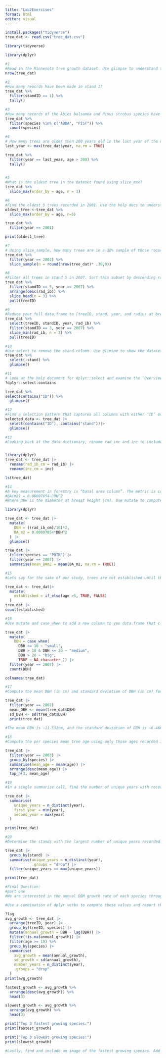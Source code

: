 ```yaml
---
title: "Lab2Exercises"
format: html
editor: visual
---
```


```r
install.packages("tidyverse")
tree_dat <- read.csv("tree_dat.csv")
```
```r
library(tidyverse)
```


```r
library(dplyr)
```

```r
#1
#Read in the Minnesota tree growth dataset. Use glimpse to understand the structure and names of the dataset. Decribe the structure and what you see in the dataset?
nrow(tree_dat)
```

```r
#2
#How many reocrds have been made in stand 1?
tree_dat %>%
  filter(standID == 1) %>%
  tally()
```

```r
#3
#How many records of the Abies balsamea and Pinus strobus species have been made?
tree_dat %>% 
  filter(species %in% c("ABBA", "PIST")) %>%
  count(species)

```

```r
#4
# How many trees are older then 200 years old in the last year of the dataset?
last_year <- max(tree_dat$year, na.rm = TRUE)

tree_dat %>% 
  filter(year == last_year, age > 200) %>%
  tally()
  
```

```r
#5
#What is the oldest tree in the dataset found using slice_max?
tree_dat %>%
  slice_max(order_by = age, n = 1)
```

```r
#6
#Find the oldest 5 trees recorded in 2001. Use the help docs to understand optional parameters
oldest_tree <-tree_dat %>%
  slice_max(order_by = age, n=5)

tree_dat %>%
  filter(year == 2001)

print(oldest_tree)
```

```r
#7
# Using slice_sample, how many trees are in a 30% sample of those recorded in 2002?
tree_dat %>%
  filter(year == 2002) %>%
  slice_sample(n = round(nrow(tree_dat)* .30,0))
```

```r
#8
#Filter all trees in stand 5 in 2007. Sort this subset by descending radius at breast height (rad_ib) and use slice_head() to get the top three trees. Report the tree IDs
tree_dat %>%
  filter(standID == 5, year == 2007) %>%
  arrange(desc(rad_ib)) %>%
  slice_head(n = 3) %>%
  pull(treeID)
```

```r
#9
#Reduce your full data.frame to [treeID, stand, year, and radius at breast height]. Filter to only those in stand 3 with records from 2007, and use slice_min to pull the smallest three trees meaured that year.
tree_dat %>%
  select(treeID, standID, year, rad_ib) %>%
  filter(standID == 3, year == 2007) %>%
  slice_min(rad_ib, n = 3) %>%
  pull(treeID)
```

```r
#10
#Use select to remove the stand column. Use glimspe to show the dataset.
tree_dat %>%
  select(-stand) %>%
  glimpse()
```

```r
#11
# Look at the help document for dplyr::select and examine the “Overview of selection features”. Identify an option (there are multiple) that would help select all columns with the string “ID” in the name. Using glimpse to view the remaining dataset
?dplyr::select:contains

tree_dat %>%
select(contains("ID")) %>%
  glimpse()
```

```r
#12
#Find a selection pattern that captures all columns with either ‘ID’ or ‘stand’ in the name. Use glimpse to verify the selection.
selected_data <- tree_dat |>
  select(contains("ID"), contains("stand"))|>
  glimpse()
```
```r
#13
#Looking back at the data dictionary, rename rad_inc and inc to include _[unit] in the name. Unlike earlier options, be sure that this renaming is permanent, and stays with your data.frame (e.g. <-). Use glimpse to view your new data.frame.


library(dplyr)
tree_dat <- tree_dat |>
  rename(rad_ib_cm = rad_ib) |>
  rename(inc_cm = inc)

ls(tree_dat)

```
```r
#14
#A key measurement in forestry is “basal area column”. The metric is computed with the formula:
#BA(m2) = 0.00007854⋅DBH^2
#Where DBH is the diameter at breast height (cm). Use mutate to compute DBH in centimeters, and BA in m2 (HINT: Make sure rad_ib is in cm prior to computing the diameter!). What is the mean BA_m2 of the the species POTR in 2007?

library(dplyr)

tree_dat <- tree_dat |>
  mutate(
    DBH = ((rad_ib_cm)/10)*2,
    BA_m2 = 0.00007854*DBH^2
  ) |>
  glimpse()

tree_dat |>
  filter(species == "POTR") |>
  filter(year == 2007) |>
  summarise(mean_BAm2 = mean(BA_m2, na.rm = TRUE))

```

```r
#15
#Lets say for the sake of our study, trees are not established until they are 5 years of age. Use if_else to add a boolean column to our dataset called established that is TRUE if the age is greater then 5 and FALSE if less then or equal to five. Once added, use count (see ?count) to determine how many records are from estabilshed trees?

tree_dat <- tree_dat|>
  mutate(
    established = if_else(age >5, TRUE, FALSE)
  )
tree_dat |>
count(established)
```
```r
#16
#Use mutate and case_when to add a new column to you data.frame that classifies each tree into the proper DBH_class. Once done, limit your dataset to the year 2007 and report the number of each class with count.

tree_dat |> 
  mutate(
    DBH = case_when(
      DBH <= 10 ~ "small",
      DBH > 10 & DBH <= 20 ~ "medium",
      DBH > 20 ~ "big",
      TRUE ~ NA_character_)) |>
  filter(year == 2007) |>
  count(DBH) 

colnames(tree_dat)

```
```r
#17
#Compute the mean DBH (in cm) and standard deviation of DBH (in cm) for all trees in 2007. Explain the values you found and their statistical meaning.

tree_dat |>
  filter(year == 2007) 
  mean_DBH <- mean(tree_dat$DBH) 
  sd_DBH <- sd(tree_dat$DBH) 
  print(tree_dat)
  
#The mean DBH is ~11.532cm, and the standard deviation of DBH is ~6.468. This means that the mean diameter breast height of all trees in 2007 is roughly 11.532cm, and the standard deviation of this statistic is roughly 6.468. This means that there the actual mean could fall anywhere 6.468 below or above the calculated mean.
```

```r
#18
#Compute the per species mean tree age using only those ages recorded in 2003. Identify the three species with the oldest mean age.

tree_dat |>
  filter(year == 2003) |>
  group_by(species) |>
  summarise(mean_age = mean(age)) |>
  arrange(desc(mean_age)) |>
  top_n(3, mean_age)
```

```r
#19
#In a single summarize call, find the number of unique years with records in the data set along with the first and last year recorded?

tree_dat |>
  summarise(
    unique_years = n_distinct(year),
    first_year = min(year),
    second_year = max(year)
  )

print(tree_dat)
```


```r
#20
#Determine the stands with the largest number of unique years recorded. Report all stands with largest (or tied with the largest) temporal record.

tree_dat |>
  group_by(stand) |>
  summarise(unique_years = n_distinct(year),
            .groups = "drop") |>
  filter(unique_years == max(unique_years))

print(tree_dat)

```

```r
#Final Question:
#part one
#We are interested in the annual DBH growth rate of each species through time, but we only want to include trees with at least a 10 year growth record. To identify this, we need to idnetify the per year growth made by each tree, there total growth record, and then average that, and compute the standard deviation, across the species.

#Use a combination of dplyr verbs to compute these values and report the 3 species with the fastest growth, and the 3 species with the slowest growth. (** You will need to use either lag() or diff() in your compuation. You can learn more about each in the Help pages)

?lag
avg_growth <- tree_dat |>
  arrange(treeID, year) |> 
  group_by(treeID, species) |>
  mutate(annual_growth = DBH - lag(DBH)) |>
  filter(!is.na(annual_growth)) |>
  filter(age >= 10) %>%
  group_by(species) |>
  summarise(
    avg_growth = mean(annual_growth),
    sd_growth = sd(annual_growth),
    number_years = n_distinct(year),
    .groups = "drop"
  ) 
print(avg_growth)

fastest_growth <- avg_growth %>%
  arrange(desc(avg_growth)) %>%
  head(3)

slowest_growth <- avg_growth %>%
  arrange(avg_growth) %>%
  head(3)

print("Top 3 fastest growing species:")
print(fastest_growth)

print("Top 3 slowest growing species:")
print(slowest_growth)

```
```r
#Lastly, find and include an image of the fastest growing species. Add the image to your images directory.
```


